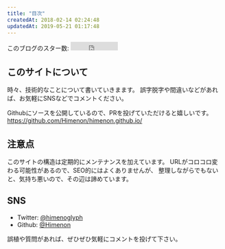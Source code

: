 ```yaml
---
title: "目次"
createdAt: 2018-02-14 02:24:48
updatedAt: 2019-05-21 01:17:48
---
```


このブログのスター数: <iframe src="https://ghbtns.com/github-btn.html?user=Himenon&repo=himenon.github.io&type=watch&count=true" allowtransparency="true" frameBorder="0" scrolling="0" width="110" height="20"></iframe> 

## このサイトについて

時々、技術的なことについて書いていきまます。
誤字脱字や間違いなどがあれば、お気軽にSNSなどでコメントください。

Githubにソースを公開しているので、PRを投げていただけると嬉しいです。
<https://github.com/Himenon/himenon.github.io/>

## 注意点

このサイトの構造は定期的にメンテナンスを加えています。
URLがコロコロ変わる可能性があるので、SEO的にはよくありませんが、
整理しながらでもないと、気持ち悪いので、その辺は諦めています。

## SNS

- Twitter: [@himenoglyph](https://twitter.com/)
- Github: [@Himenon](https://github.com/Himenon)

誤植や質問があれば、ぜひぜひ気軽にコメントを投げて下さい。
